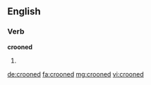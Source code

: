 ==English==

===Verb===
'''crooned'''

# {{past of|croon}}

[[de:crooned]]
[[fa:crooned]]
[[mg:crooned]]
[[vi:crooned]]